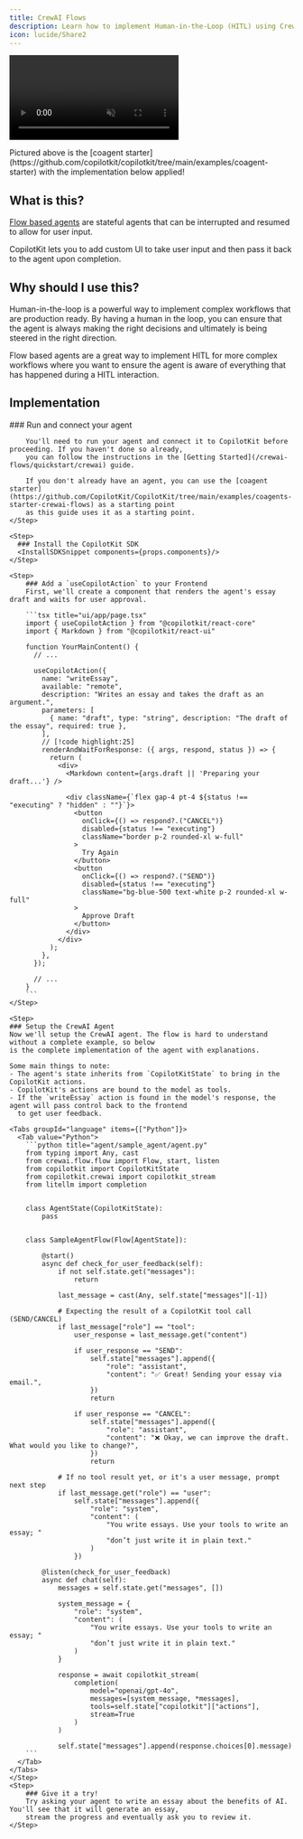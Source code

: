 ```yaml
---
title: CrewAI Flows
description: Learn how to implement Human-in-the-Loop (HITL) using CrewAI Flows.
icon: lucide/Share2
---
```



<video
  src="https://cdn.copilotkit.ai/docs/copilotkit/images/coagents/node-hitl.mp4"
  className="rounded-lg shadow-xl"
  loop
  playsInline
  controls
  autoPlay
  muted
/>

<Callout type="info">
  Pictured above is the [coagent
  starter](https://github.com/copilotkit/copilotkit/tree/main/examples/coagent-starter)
  with the implementation below applied!
</Callout>

## What is this?

[Flow based agents](https://docs.crewai.com/concepts/flows) are stateful agents that can be interrupted and resumed
to allow for user input.

CopilotKit lets you to add custom UI to take user input and then pass it back to the agent upon completion.

## Why should I use this?

Human-in-the-loop is a powerful way to implement complex workflows that are production ready. By having a human in the loop,
you can ensure that the agent is always making the right decisions and ultimately is being steered in the right direction.

Flow based agents are a great way to implement HITL for more complex workflows where you want to ensure the agent is aware
of everything that has happened during a HITL interaction.

## Implementation

<Steps>
    <Step>
        ### Run and connect your agent

        You'll need to run your agent and connect it to CopilotKit before proceeding. If you haven't done so already,
        you can follow the instructions in the [Getting Started](/crewai-flows/quickstart/crewai) guide.

        If you don't already have an agent, you can use the [coagent starter](https://github.com/CopilotKit/CopilotKit/tree/main/examples/coagents-starter-crewai-flows) as a starting point
        as this guide uses it as a starting point.
    </Step>

    <Step>
      ### Install the CopilotKit SDK
      <InstallSDKSnippet components={props.components}/>
    </Step>

    <Step>
        ### Add a `useCopilotAction` to your Frontend
        First, we'll create a component that renders the agent's essay draft and waits for user approval.

        ```tsx title="ui/app/page.tsx"
        import { useCopilotAction } from "@copilotkit/react-core"
        import { Markdown } from "@copilotkit/react-ui"

        function YourMainContent() {
          // ...

          useCopilotAction({
            name: "writeEssay",
            available: "remote",
            description: "Writes an essay and takes the draft as an argument.",
            parameters: [
              { name: "draft", type: "string", description: "The draft of the essay", required: true },
            ],
            // [!code highlight:25]
            renderAndWaitForResponse: ({ args, respond, status }) => {
              return (
                <div>
                  <Markdown content={args.draft || 'Preparing your draft...'} />

                  <div className={`flex gap-4 pt-4 ${status !== "executing" ? "hidden" : ""}`}>
                    <button
                      onClick={() => respond?.("CANCEL")}
                      disabled={status !== "executing"}
                      className="border p-2 rounded-xl w-full"
                    >
                      Try Again
                    </button>
                    <button
                      onClick={() => respond?.("SEND")}
                      disabled={status !== "executing"}
                      className="bg-blue-500 text-white p-2 rounded-xl w-full"
                    >
                      Approve Draft
                    </button>
                  </div>
                </div>
              );
            },
          });

          // ...
        }
        ```
    </Step>

    <Step>
    ### Setup the CrewAI Agent
    Now we'll setup the CrewAI agent. The flow is hard to understand without a complete example, so below
    is the complete implementation of the agent with explanations.

    Some main things to note:
    - The agent's state inherits from `CopilotKitState` to bring in the CopilotKit actions.
    - CopilotKit's actions are bound to the model as tools.
    - If the `writeEssay` action is found in the model's response, the agent will pass control back to the frontend
      to get user feedback.

    <Tabs groupId="language" items={["Python"]}>
      <Tab value="Python">
        ```python title="agent/sample_agent/agent.py"
        from typing import Any, cast
        from crewai.flow.flow import Flow, start, listen
        from copilotkit import CopilotKitState
        from copilotkit.crewai import copilotkit_stream
        from litellm import completion


        class AgentState(CopilotKitState):
            pass


        class SampleAgentFlow(Flow[AgentState]):

            @start()
            async def check_for_user_feedback(self):
                if not self.state.get("messages"):
                    return

                last_message = cast(Any, self.state["messages"][-1])

                # Expecting the result of a CopilotKit tool call (SEND/CANCEL)
                if last_message["role"] == "tool":
                    user_response = last_message.get("content")

                    if user_response == "SEND":
                        self.state["messages"].append({
                            "role": "assistant",
                            "content": "✅ Great! Sending your essay via email.",
                        })
                        return

                    if user_response == "CANCEL":
                        self.state["messages"].append({
                            "role": "assistant",
                            "content": "❌ Okay, we can improve the draft. What would you like to change?",
                        })
                        return

                # If no tool result yet, or it's a user message, prompt next step
                if last_message.get("role") == "user":
                    self.state["messages"].append({
                        "role": "system",
                        "content": (
                            "You write essays. Use your tools to write an essay; "
                            "don’t just write it in plain text."
                        )
                    })

            @listen(check_for_user_feedback)
            async def chat(self):
                messages = self.state.get("messages", [])

                system_message = {
                    "role": "system",
                    "content": (
                        "You write essays. Use your tools to write an essay; "
                        "don’t just write it in plain text."
                    )
                }

                response = await copilotkit_stream(
                    completion(
                        model="openai/gpt-4o",
                        messages=[system_message, *messages],
                        tools=self.state["copilotkit"]["actions"],
                        stream=True
                    )
                )

                self.state["messages"].append(response.choices[0].message)  
        ```
      </Tab>
    </Tabs>
    </Step>
    <Step>
        ### Give it a try!
        Try asking your agent to write an essay about the benefits of AI. You'll see that it will generate an essay,
        stream the progress and eventually ask you to review it.
    </Step>

</Steps>
